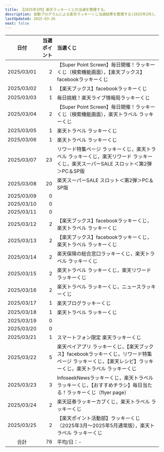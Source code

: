 ```yaml
---
title: 【2025年3月】楽天ラッキーくじの当選を整理する。
description: 自動プログラムによる楽天ラッキーくじ当選結果を整理する(2025年3月)。
lastUpdated: 2025-03-26
next: false
---
```



<CloudinaryImage txt={imageTxt} wid='800'></CloudinaryImage>
<NoteRakutenKuji></NoteRakutenKuji>


| 日付 | 当選ポイント | 当選くじ |
| :---: | ---: | :--- |
| 2025/03/01 | 2 | 【Super Point Screen】毎日開催！ラッキーくじ（検索機能画面），【楽天ブックス】facebookラッキーくじ |
| 2025/03/02 | 1 | 【楽天ブックス】facebookラッキーくじ |
| 2025/03/03 | 1 | 毎日挑戦！楽天ライブ情報局ラッキーくじ |
| 2025/03/04 | 2 | 【Super Point Screen】毎日開催！ラッキーくじ（検索機能画面），楽天トラベル ラッキーくじ |
| 2025/03/05 | 1 | 楽天トラベル ラッキーくじ |
| 2025/03/06 | 1 | 楽天トラベル ラッキーくじ |
| 2025/03/07 | 23 | リワード特集ページ ラッキーくじ，楽天トラベル ラッキーくじ，楽天リワード ラッキーくじ，楽天スーパーSALE スロット＜第2弾＞PC＆SP版 |
| 2025/03/08 | 20 | 楽天スーパーSALE スロット＜第2弾＞PC＆SP版 |
| 2025/03/09 | 0 |  |
| 2025/03/10 | 0 |  |
| 2025/03/11 | 0 |  |
| 2025/03/12 | 2 | 【楽天ブックス】facebookラッキーくじ，楽天トラベル ラッキーくじ |
| 2025/03/13 | 2 | 【楽天ブックス】facebookラッキーくじ，楽天トラベル ラッキーくじ |
| 2025/03/14 | 2 | 楽天保険の総合窓口ラッキーくじ，楽天トラベル ラッキーくじ |
| 2025/03/15 | 2 | 楽天トラベル ラッキーくじ，楽天リワード ラッキーくじ |
| 2025/03/16 | 2 | 楽天トラベル ラッキーくじ，ニュースラッキーくじ |
| 2025/03/17 | 1 | 楽天ブログラッキーくじ |
| 2025/03/18 | 1 | 楽天トラベル ラッキーくじ |
| 2025/03/19 | 0 |  |
| 2025/03/20 | 0 |  |
| 2025/03/21 | 1 | スマートフォン限定 楽天ラッキーくじ |
| 2025/03/22 | 5 | 楽天ペイアプリ ラッキーくじ，【楽天ブックス】facebookラッキーくじ，リワード特集ページ ラッキーくじ，【楽天レシピ】ラッキーくじ，楽天トラベル ラッキーくじ |
| 2025/03/23 | 3 | InfoseekNewsラッキーくじ，楽天トラベル ラッキーくじ，【おすすめチラシ】毎日当たる！ラッキーくじ（flyer page） |
| 2025/03/24 | 2 | 楽天証券ラッキーカブくじ，楽天トラベル ラッキーくじ |
| 2025/03/25 | 2 | 【楽天ポイント活動部】ラッキーくじ（2025年3月〜2025年5月通常版），楽天トラベル ラッキーくじ |
| 合計 | 76 | 平均/日：- |
